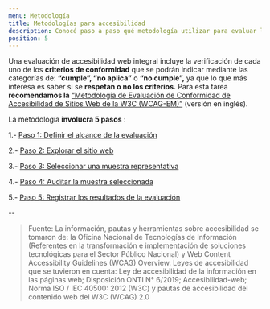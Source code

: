 ```yaml
---
menu: Metodología
title: Metodologías para accesibilidad
description: Conocé paso a paso qué metodología utilizar para evaluar la accesibilidad de un sitio web.
position: 5
---
```


Una evaluación de accesibilidad web integral incluye la verificación de cada uno de los **criterios de conformidad** que se podrán indicar mediante las categorías de: **“cumple”, “no aplica”** o **“no cumple”,** ya que lo que más interesa es saber si se **respetan o no los criterios.** Para esta tarea **recomendamos la** [“Metodología de Evaluación de Conformidad de Accesibilidad de Sitios Web de la W3C (WCAG-EM)”](https://www.w3.org/TR/WCAG-EM/) (versión en inglés).

La metodología **involucra 5 pasos** :

1.- [Paso 1: Definir el alcance de la evaluación](https://gcba.github.io/estandares/pautas/accesibilidad/metodologia/definir_alcance_de_evaluacion/)

2.- [Paso 2: Explorar el sitio web](https://gcba.github.io/estandares/pautas/accesibilidad/metodologia/explorar_el_sitio/)

3.- [Paso 3: Seleccionar una muestra representativa](https://gcba.github.io/estandares/pautas/accesibilidad/metodologia/seleccionar_una_muestra/)

4.- [Paso 4: Auditar la muestra seleccionada](https://gcba.github.io/estandares/pautas/accesibilidad/metodologia/auditar_la_muestra/)

5.- [Paso 5: Registrar los resultados de la evaluación](https://gcba.github.io/estandares/pautas/accesibilidad/metodologia/resultados_de_la_evaluacion/)

--

> Fuente: La información, pautas y herramientas sobre accesibilidad se tomaron de: la Oficina Nacional de Tecnologías de Información (Referentes en la transformación e implementación de soluciones tecnológicas para el Sector Público Nacional) y Web Content Accessibility Guidelines (WCAG) Overview.
> Leyes de accesibilidad que se tuvieron en cuenta: Ley de accesibilidad de la información en las páginas web; Disposición ONTI N° 6/2019; Accesibilidad-web; Norma ISO / IEC 40500: 2012 (W3C) y pautas de accesibilidad del contenido web del W3C (WCAG) 2.0
